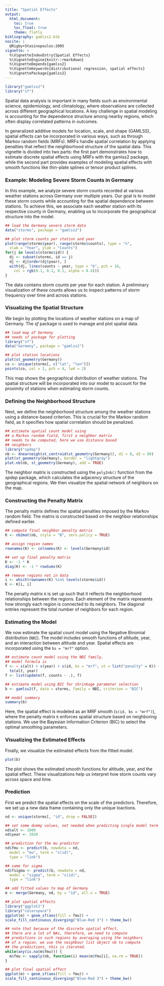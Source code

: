 ```yaml
---
title: "Spatial Effects"
output:
  html_document:
    toc: true
    toc_float: true
    theme: flatly
bibliography: gamlss2.bib
nocite: |
  @Rigby+Stasinopoulos:2005
vignette: >
  %\VignetteIndexEntry{Spatial Effects}
  %\VignetteEngine{knitr::rmarkdown}
  %\VignetteDepends{gamlss2}
  %\VignetteKeywords{distributional regression, spatial effects}
  %\VignettePackage{gamlss2}
---
```


```r
library("gamlss2")
library("sf")
```

Spatial data analysis is important in many fields such as environmental science, epidemiology,
and climatology, where observations are collected across different geographical locations.
A key challenge in spatial modeling is accounting for the dependence structure among nearby
regions, which often display correlated patterns in outcomes.

In generalized additive models for location, scale, and shape (GAMLSS), spatial effects can be
incorporated in various ways, such as through Markov random fields (MRFs). MRFs handle spatial
correlation by applying penalties that reflect the neighborhood structure of the spatial data.
This vignette is divided into two parts: the first part demonstrates how to estimate discrete
spatial effects using MRFs with the gamlss2 package, while the second part provides examples
of modeling spatial effects with smooth functions like thin-plate splines or tensor product splines.

### Example: Modeling Severe Storm Counts in Germany

In this example, we analyze severe storm counts recorded at various weather stations across
Germany over multiple years. Our goal is to model these storm counts while accounting for the
spatial dependence between stations. To achieve this, we associate each weather station with
its respective county in Germany, enabling us to incorporate the geographical structure into
the model.

```r
## load the Germany severe storm data
data("storms", package = "gamlss2")

## plot storm counts per station and year
plot(range(storms$year), range(storms$counts), type = "n",
  xlab = "Year", ylab = "Counts")
for(j in levels(storms$id)) {
  dj <- subset(storms, id == j)
  dj <- dj[order(dj$year), ]
  with(dj, lines(counts ~ year, type = "b", pch = 16,
    col = rgb(0.1, 0.1, 0.1, alpha = 0.4)))
}
```

The data contains storm counts per year for each station. A preliminary visualization
of these counts allows us to inspect patterns of storm frequency over time and across stations.

### Visualizing the Spatial Structure

We begin by plotting the locations of weather stations on a map of Germany. The _sf_ package is
used to manage and plot spatial data.

```r
## load map of Germany
## needs sf package for plotting
library("sf")
data("Germany", package = "gamlss2")

## plot station locations
plot(st_geometry(Germany))
co <- unique(storms[, c("lat", "lon")])
points(co, col = 2, pch = 4, lwd = 2)
```

This map shows the geographical distribution of weather stations. The spatial structure will
be incorporated into our model to account for the proximity of stations when estimating storm counts.

### Defining the Neighborhood Structure

Next, we define the neighborhood structure among the weather stations using a distance-based
criterion. This is crucial for the Markov random field, as it specifies how spatial
correlation should be penalized.

```r
## estimate spatial count model using
## a Markov random field, first a neighbor matrix
## needs to be computed, here we use distance based
## neighbors
library("spdep")
nb <- dnearneigh(st_centroid(st_geometry(Germany)), d1 = 0, d2 = 80)
plot(st_geometry(Germany), border = "lightgray")
plot.nb(nb, st_geometry(Germany), add = TRUE)
```

The neighbor matrix is constructed using the `poly2nb()` function from the _spdep_ package,
which calculates the adjacency structure of the geographical regions. We then visualize
the spatial network of neighbors on the map.

### Constructing the Penalty Matrix

The penalty matrix defines the spatial penalties imposed by the Markov random field.
The matrix is constructed based on the neighbor relationships defined earlier.

```r
## compute final neighbor penalty matrix
K <- nb2mat(nb, style = "B", zero.policy = TRUE)

## assign region names
rownames(K) <- colnames(K) <- levels(Germany$id)

## set up final penalty matrix
K <- -1 * K
diag(K) <- -1 * rowSums(K)

## remove regions not in data
i <- which(rownames(K) %in% levels(storms$id))
K <- K[i, i]
```

The penalty matrix `K` is set up such that it reflects the neighborhood relationships between the
regions. Each element of the matrix represents how strongly each region is connected to its
neighbors. The diagonal entries represent the total number of neighbors for each region.

### Estimating the Model

We now estimate the spatial count model using the Negative Binomial distribution (`NBI`).
The model includes smooth functions of altitude, year, and an interaction between altitude and year.
Spatial effects are incorporated using the `bs = "mrf"` option.

```r
## estimate count model using the NBI family,
## model formula is
f <- ~ s(alt) + s(year) + s(id, bs = "mrf", xt = list("penalty" = K)) +
  te(alt, year)
f <- list(update(f, counts ~ .), f)

## estimate model using BIC for shrinkage parameter selection
b <- gamlss2(f, data = storms, family = NBI, criterion = "BIC")
```

```r
## model summary
summary(b)
```

Here, the spatial effect is modeled as an MRF smooth (`s(id, bs = "mrf")`), where the penalty
matrix `K` enforces spatial structure based on neighboring stations. We use the
Bayesian Information Criterion (BIC) to select the optimal smoothing parameters.

### Visualizing the Estimated Effects

Finally, we visualize the estimated effects from the fitted model.

```r
plot(b)
```

The plot shows the estimated smooth functions for altitude, year, and the spatial effect.
These visualizations help us interpret how storm counts vary across space and time.

### Prediction

First we predict the spatial effects on the scale of the predictors. Therefore, we
set up a new data frame containing only the unique loactions.

```r
nd <- unique(storms[, "id", drop = FALSE])

## set some dummy values, not needed when predicting single model term
nd$alt <- 1000
nd$year <- 2020

## prediction for the mu predictor
nd$fmu <- predict(b, newdata = nd,
  model = "mu", term = "s(id)",
  type = "link")

## same for sigma
nd$fsigma <- predict(b, newdata = nd,
  model = "sigma", term = "s(id)",
  type = "link")

## add fitted values to map of Germany
m <- merge(Germany, nd, by = "id", all.x = TRUE)

## plot spatial effects
library("ggplot2")
library("colorspace")
ggplot(m) + geom_sf(aes(fill = fmu)) +
scale_fill_continuous_diverging("Blue-Red 3") + theme_bw()

## note that because of the discrete spatial effect,
## there are a lot of NAs, therefore, we need to compute
## predictions in such regions by averaging using the neighbors
## of a region. we use the neighbour list object nb to compute
## the predictions, this is iterated.
while(any(is.na(m$fmu))) {
  m$fmu <- sapply(nb, function(i) mean(m$fmu[i], na.rm = TRUE))
}

## plot final spatial effect
ggplot(m) + geom_sf(aes(fill = fmu)) +
scale_fill_continuous_diverging("Blue-Red 3") + theme_bw()
```

